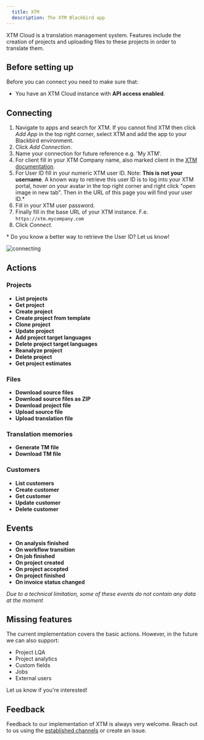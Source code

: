 ```yaml
---
  title: XTM
  description: The XTM Blackbird app
---
```


<LinkCard title="View on Github" target="_blank" href="https://github.com/bb-io/XTM" icon="github" />

XTM Cloud is a translation management system. Features include the creation of projects and uploading files to these projects in order to translate them.

## Before setting up

Before you can connect you need to make sure that:

- You have an XTM Cloud instance with **API access enabled**.

## Connecting

1. Navigate to apps and search for XTM. If you cannot find XTM then click _Add App_ in the top right corner, select XTM and add the app to your Blackbird environment.
2. Click _Add Connection_.
3. Name your connection for future reference e.g. 'My XTM'.
4. For client fill in your XTM Company name, also marked client in the [XTM documentation](https://api.xtm-cloud.com/rest-api/#tag/XTM-Basic/operation/generateToken).
5. For User ID fill in your numeric XTM user ID. Note: **This is not your username**. A known way to retrieve this user ID is to log into your XTM portal, hover on your avatar in the top right corner and right click "open image in new tab". Then in the URL of this page you will find your user ID.\*
6. Fill in your XTM user password.
7. Finally fill in the base URL of your XTM instance. F.e. `https://xtm.mycompany.com`
8. Click _Connect_.

\* Do you know a better way to retrieve the User ID? Let us know!

![connecting](https://raw.githubusercontent.com/bb-io/XTM/main/image/README/1693487780830.png)

## Actions

### Projects

- **List projects**
- **Get project**
- **Create project**
- **Create project from template**
- **Clone project**
- **Update project**
- **Add project target languages**
- **Delete project target languages**
- **Reanalyze project**
- **Delete project**
- **Get project estimates**

### Files

- **Download source files**
- **Download source files as ZIP**
- **Download project file**
- **Upload source file**
- **Upload translation file**

### Translation memories

- **Generate TM file**
- **Download TM file**

### Customers

- **List customers**
- **Create customer**
- **Get customer**
- **Update customer**
- **Delete customer**

## Events

- **On analysis finished**
- **On workflow transition**
- **On job finished**
- **On project created**
- **On project accepted**
- **On project finished**
- **On invoice status changed**

_Due to a technical limitation, some of these events do not contain any data at the moment_

## Missing features

The current implementation covers the basic actions. However, in the future we can also support:

- Project LQA
- Project analytics
- Custom fields
- Jobs
- External users

Let us know if you're interested!

## Feedback

Feedback to our implementation of XTM is always very welcome. Reach out to us using the [established channels](https://www.blackbird.io/) or create an issue.

